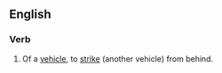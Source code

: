 ==English==
===Verb===
{{en-verb|head=[[rear]]-[[end]]}}
# {{transitive}} Of a [[vehicle]], to [[strike]] (another vehicle) from behind.